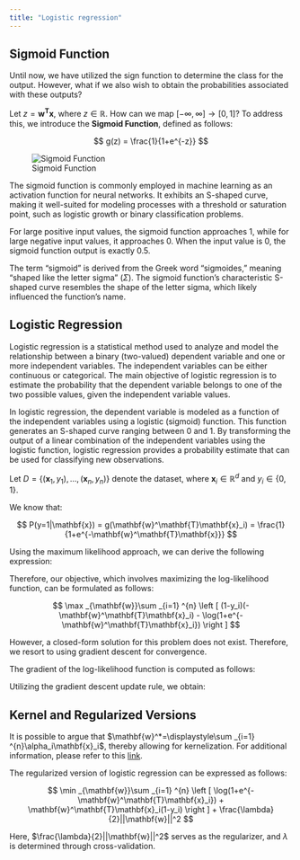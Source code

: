 ```yaml
---
title: "Logistic regression"
---
```


## Sigmoid Function
Until now, we have utilized the $\text{sign}$ function to determine the class for the output. However, what if we also wish to obtain the probabilities associated with these outputs?

Let $z=\mathbf{w}^\mathbf{T}\mathbf{x}$, where $z \in \mathbb{R}$. How can we map $[-\infty, \infty]\rightarrow[0,1]$? To address this, we introduce the **Sigmoid Function**, defined as follows:

$$
g(z) = \frac{1}{1+e^{-z}}
$$

![Sigmoid Function](../images/sigmoid-function.png)

The sigmoid function is commonly employed in machine learning as an activation function for neural networks. It exhibits an S-shaped curve, making it well-suited for modeling processes with a threshold or saturation point, such as logistic growth or binary classification problems.

For large positive input values, the sigmoid function approaches 1, while for large negative input values, it approaches 0. When the input value is 0, the sigmoid function output is exactly 0.5.

The term "sigmoid" is derived from the Greek word "sigmoides," meaning "shaped like the letter sigma" ($\Sigma$). The sigmoid function's characteristic S-shaped curve resembles the shape of the letter sigma, which likely influenced the function's name.

## Logistic Regression
Logistic regression is a statistical method used to analyze and model the relationship between a binary (two-valued) dependent variable and one or more independent variables. The independent variables can be either continuous or categorical. The main objective of logistic regression is to estimate the probability that the dependent variable belongs to one of the two possible values, given the independent variable values.

In logistic regression, the dependent variable is modeled as a function of the independent variables using a logistic (sigmoid) function. This function generates an S-shaped curve ranging between 0 and 1. By transforming the output of a linear combination of the independent variables using the logistic function, logistic regression provides a probability estimate that can be used for classifying new observations.

Let $D=\{(\mathbf{x}_1, y_1), \ldots, (\mathbf{x}_n,y_n)\}$ denote the dataset, where $\mathbf{x}_i \in \mathbb{R}^d$ and $y_i \in \{0, 1\}$.

We know that:

$$
P(y=1|\mathbf{x}) = g(\mathbf{w}^\mathbf{T}\mathbf{x}_i) = \frac{1}{1+e^{-\mathbf{w}^\mathbf{T}\mathbf{x}}}
$$

Using the maximum likelihood approach, we can derive the following expression:

\begin{align*}
\mathcal{L}(\mathbf{w};\text{Data}) &= \prod _{i=1} ^{n} (g(\mathbf{w}^\mathbf{T}\mathbf{x}_i))^{y_i}(1- g(\mathbf{w}^\mathbf{T}\mathbf{x}_i))^{1-y_i} \\
\log(\mathcal{L}(\mathbf{w};\text{Data})) &= \sum _{i=1} ^{n} y_i\log(g(\mathbf{w}^\mathbf{T}\mathbf{x}_i))+(1-y_i)\log(1- g(\mathbf{w}^\mathbf{T}\mathbf{x}_i)) \\
&= \sum _{i=1} ^{n} y_i\log\left(\frac{1}{1+e^{-\mathbf{w}^\mathbf{T}\mathbf{x}_i}}\right)+(1-y_i)\log\left(\frac{e^{-\mathbf{w}^\mathbf{T}\mathbf{x}_i}}{1+e^{-\mathbf{w}^\mathbf{T}\mathbf{x}_i}}\right) \\
&= \sum _{i=1} ^{n} \left [ (1-y_i)(-\mathbf{w}^\mathbf{T}\mathbf{x}_i) - \log(1+e^{-\mathbf{w}^\mathbf{T}\mathbf{x}_i}) \right ]
\end{align*}

Therefore, our objective, which involves maximizing the log-likelihood function, can be formulated as follows:

$$
\max _{\mathbf{w}}\sum _{i=1} ^{n} \left [ (1-y_i)(-\mathbf{w}^\mathbf{T}\mathbf{x}_i) - \log(1+e^{-\mathbf{w}^\mathbf{T}\mathbf{x}_i}) \right ]
$$

However, a closed-form solution for this problem does not exist. Therefore, we resort to using gradient descent for convergence.

\pagebreak
The gradient of the log-likelihood function is computed as follows:

\begin{align*}
\nabla \log(\mathcal{L}(\mathbf{w};\text{Data})) &= \sum _{i=1} ^{n} \left [ (1-y_i)(-\mathbf{x}_i) - \left( \frac{e^{-\mathbf{w}^\mathbf{T}\mathbf{x}_i}}{1+e^{-\mathbf{w}^\mathbf{T}\mathbf{x}_i}} \right ) (-\mathbf{x}_i) \right ] \\
&= \sum _{i=1} ^{n} \left [ -\mathbf{x}_i + \mathbf{x}_iy_i + \mathbf{x}_i \left( \frac{e^{-\mathbf{w}^\mathbf{T}\mathbf{x}_i}}{1+e^{-\mathbf{w}^\mathbf{T}\mathbf{x}_i}} \right ) \right ] \\
&= \sum _{i=1} ^{n} \left [ \mathbf{x}_iy_i - \mathbf{x}_i \left( \frac{1}{1+e^{-\mathbf{w}^\mathbf{T}\mathbf{x}_i}} \right ) \right ] \\
\nabla \log(\mathcal{L}(\mathbf{w};\text{Data})) &= \sum _{i=1} ^{n} \left [ \mathbf{x}_i \left(y_i - \frac{1}{1+e^{-\mathbf{w}^\mathbf{T}\mathbf{x}_i}} \right ) \right ]
\end{align*}

Utilizing the gradient descent update rule, we obtain:

\begin{align*}
\mathbf{w}_{t+1} &= \mathbf{w}_t + \eta_t\nabla \log(\mathcal{L}(\mathbf{w};\text{Data})) \\
&= \mathbf{w}_t + \eta_t  \left ( \sum _{i=1} ^{n} \mathbf{x}_i \left(y_i - \frac{1}{1+e^{-\mathbf{w}^\mathbf{T}\mathbf{x}_i}} \right ) \right )
\end{align*}

## Kernel and Regularized Versions
It is possible to argue that $\mathbf{w}^*=\displaystyle\sum _{i=1} ^{n}\alpha_i\mathbf{x}_i$, thereby allowing for kernelization. For additional information, please refer to this [link](https://cs229.stanford.edu/extra-notes/representer-function.pdf#section.2).

The regularized version of logistic regression can be expressed as follows:

$$
\min _{\mathbf{w}}\sum _{i=1} ^{n} \left [ \log(1+e^{-\mathbf{w}^\mathbf{T}\mathbf{x}_i}) + \mathbf{w}^\mathbf{T}\mathbf{x}_i(1-y_i) \right ] + \frac{\lambda}{2}||\mathbf{w}||^2
$$

Here, $\frac{\lambda}{2}||\mathbf{w}||^2$ serves as the regularizer, and $\lambda$ is determined through cross-validation.

